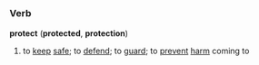 =={{en}}==

===Verb===
'''protect''' ('''protected''', '''protection''')
# to [[keep]] [[safe]]; to [[defend]]; to [[guard]]; to [[prevent]] [[harm]] coming to